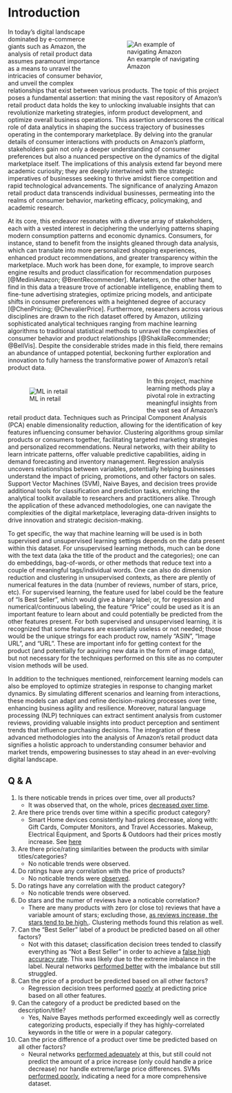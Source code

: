 # Introduction

::: {style="width:100%;"}
::: {style="float:right; width:50%; padding:3%"}
![An example of navigating Amazon](images/amazon_screenshot.png)
:::
:::

In today's digital landscape dominated by e-commerce giants such as Amazon, the analysis of retail product data assumes paramount importance as a means to unravel the intricacies of consumer behavior, and unveil the complex relationships that exist between various products. The topic of this project poses a fundamental assertion: that mining the vast repository of Amazon's retail product data holds the key to unlocking invaluable insights that can revolutionize marketing strategies, inform product development, and optimize overall business operations. This assertion underscores the critical role of data analytics in shaping the success trajectory of businesses operating in the contemporary marketplace. By delving into the granular details of consumer interactions with products on Amazon's platform, stakeholders gain not only a deeper understanding of consumer preferences but also a nuanced perspective on the dynamics of the digital marketplace itself. The implications of this analysis extend far beyond mere academic curiosity; they are deeply intertwined with the strategic imperatives of businesses seeking to thrive amidst fierce competition and rapid technological advancements. The significance of analyzing Amazon retail product data transcends individual businesses, permeating into the realms of consumer behavior, marketing efficacy, policymaking, and academic research.

At its core, this endeavor resonates with a diverse array of stakeholders, each with a vested interest in deciphering the underlying patterns shaping modern consumption patterns and economic dynamics. Consumers, for instance, stand to benefit from the insights gleaned through data analysis, which can translate into more personalized shopping experiences, enhanced product recommendations, and greater transparency within the marketplace. Much work has been done, for example, to improve search engine results and product classification for recommendation purposes [@MediniAmazon; @BrentRecommender]. Marketers, on the other hand, find in this data a treasure trove of actionable intelligence, enabling them to fine-tune advertising strategies, optimize pricing models, and anticipate shifts in consumer preferences with a heightened degree of accuracy [@ChenPricing; @ChevalierPrice]. Furthermore, researchers across various disciplines are drawn to the rich dataset offered by Amazon, utilizing sophisticated analytical techniques ranging from machine learning algorithms to traditional statistical methods to unravel the complexities of consumer behavior and product relationships [@ShakilaRecommender; @BellVis]. Despite the considerable strides made in this field, there remains an abundance of untapped potential, beckoning further exploration and innovation to fully harness the transformative power of Amazon's retail product data.

::: {style="width:100%;"}
::: {style="float:left; width:60%; padding:2%"}
![ML in retail](images/ml_retail.jpg)
:::
:::

In this project, machine learning methods play a pivotal role in extracting meaningful insights from the vast sea of Amazon's retail product data. Techniques such as Principal Component Analysis (PCA) enable dimensionality reduction, allowing for the identification of key features influencing consumer behavior. Clustering algorithms group similar products or consumers together, facilitating targeted marketing strategies and personalized recommendations. Neural networks, with their ability to learn intricate patterns, offer valuable predictive capabilities, aiding in demand forecasting and inventory management. Regression analysis uncovers relationships between variables, potentially helping businesses understand the impact of pricing, promotions, and other factors on sales. Support Vector Machines (SVM), Naive Bayes, and decision trees provide additional tools for classification and prediction tasks, enriching the analytical toolkit available to researchers and practitioners alike. Through the application of these advanced methodologies, one can navigate the complexities of the digital marketplace, leveraging data-driven insights to drive innovation and strategic decision-making.

To get specific, the way that machine learning will be used is in both supervised and unsupervised learning settings depends on the data present within this dataset. For unsupervised learning methods, much can be done with the text data (aka the title of the product and the categories); one can do embeddings, bag-of-words, or other methods that reduce text into a couple of meaningful tags/individual words. One can also do dimension reduction and clustering in unsupervised contexts, as there are plently of numerical features in the data (number of reviews, number of stars, price, etc). For supervised learning, the feature used for label could be the feature of "Is Best Seller", which would give a binary label; or, for regression and numerical/continuous labeling, the feature "Price" could be used as it is an important feature to learn about and could potentially be predicted from the other features present. For both supervised and unsupervised learning, it is recognized that some features are essentially useless or not needed; those would be the unique strings for each product row, namely "ASIN", "Image URL", and "URL". These are important info for getting context for the product (and potentially for aquiring new data in the form of image data), but not necessary for the techniques performed on this site as no computer vision methods will be used.

In addition to the techniques mentioned, reinforcement learning models can also be employed to optimize strategies in response to changing market dynamics. By simulating different scenarios and learning from interactions, these models can adapt and refine decision-making processes over time, enhancing business agility and resilience. Moreover, natural language processing (NLP) techniques can extract sentiment analysis from customer reviews, providing valuable insights into product perception and sentiment trends that influence purchasing decisions. The integration of these advanced methodologies into the analysis of Amazon's retail product data signifies a holistic approach to understanding consumer behavior and market trends, empowering businesses to stay ahead in an ever-evolving digital landscape.

## Q & A

1. Is there noticable trends in prices over time, over all products?
    * It was observed that, on the whole, prices [decreased over time](https://cuboulder-ds.github.io/CSCI-5622/data.html#fig-dupehist).
2. Are there price trends over time within a specific product category?
    * Smart Home devices consistently had prices decrease, along with: Gift Cards, Computer Monitors, and Travel Accessories. Makeup, Electrical Equipment, and Sports & Outdoors had their prices mostly increase. See [here](https://cuboulder-ds.github.io/CSCI-5622/data.html#fig-dupecats)
3. Are there price/rating similarities between the products with similar titles/categories?
   * No noticable trends were observed.
4. Do ratings have any correlation with the price of products?
   * No noticable trends were [observed](https://cuboulder-ds.github.io/CSCI-5622/data.html#fig-prstars).
5. Do ratings have any correlation with the product category?
   * No noticable trends were observed.
6. Do stars and the numer of reviews have a noticable correlation?
   * There are many products with zero (or close to) reviews that have a variable amount of stars; excluding those, [as reviews increase, the stars tend to be high.](https://cuboulder-ds.github.io/CSCI-5622/data.html#fig-starreview). Clustering methods found this relation as well.
7. Can the "Best Seller" label of a product be predicted based on all other factors?
   * Not with this dataset; classification decision trees tended to classify everything as "Not a Best Seller" in order to achieve a [false high accuracy rate](https://cuboulder-ds.github.io/CSCI-5622/models/dtrees.html#tbl-metrics). This was likely due to the extreme imbalance in the label. Neural networks [performed better](https://cuboulder-ds.github.io/CSCI-5622/models/nn.html#tbl-pm) with the imbalance but still struggled.
8. Can the price of a product be predicted based on all other factors?
   * Regression decision trees performed [poorly](https://cuboulder-ds.github.io/CSCI-5622/models/dtrees.html#fig-reg1) at predicting price based on all other features.
9.  Can the category of a product be predicted based on the description/title?
    * Yes, Naive Bayes methods performed exceedingly well as correctly categorizing products, especially if they has highly-correlated keywords in the title or were in a popular category.
10. Can the price difference of a product over time be predicted based on all other factors?
    * Neural networks [performed adequately](https://cuboulder-ds.github.io/CSCI-5622/models/nn.html#fig-pd-diff) at this, but still could not predict the amount of a price increase (only could handle a price decrease) nor handle extreme/large price differences. SVMs [performed poorly](https://cuboulder-ds.github.io/CSCI-5622/models/svm.html#tbl-acc), indicating a need for a more comprehensive dataset.



